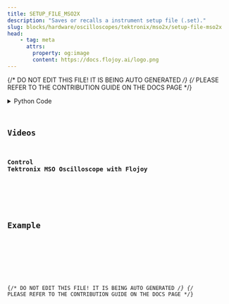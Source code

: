 ```yaml
---
title: SETUP_FILE_MSO2X
description: "Saves or recalls a instrument setup file (.set)."
slug: blocks/hardware/oscilloscopes/tektronix/mso2x/setup-file-mso2x
head:
    - tag: meta
      attrs:
        property: og:image
        content: https://docs.flojoy.ai/logo.png
---
```


{/* DO NOT EDIT THIS FILE! IT IS BEING AUTO GENERATED */}
{/* PLEASE REFER TO THE CONTRIBUTION GUIDE ON THE DOCS PAGE */}


<DownloadStudioBanner />
<PythonDocsDisplay docstring={block_data["docstring"]} />
<details>
<summary>Python Code</summary>



<Code code={pythonCode} lang="py" wrap theme="dracula" />

[Find this Flojoy Block on GitHub](https://github.com/flojoy-ai/blocks/blob/main/blocks/HARDWARE/OSCILLOSCOPES/TEKTRONIX/MSO2X/SETUP_FILE_MSO2X/SETUP_FILE_MSO2X.py)

</details>

## Videos


### Control Tektronix MSO Oscilloscope with Flojoy

<div className="not-content">
<YouTube id="https://www.youtube.com/watch?v=y-8hK6zIYwI" />
</div>

## Example


<GetHelpWidget />


<AppDisplay app={app} blockName="SETUP_FILE_MSO2X" client:visible />


<Example />

{/* DO NOT EDIT THIS FILE! IT IS BEING AUTO GENERATED */}
{/* PLEASE REFER TO THE CONTRIBUTION GUIDE ON THE DOCS PAGE */}
